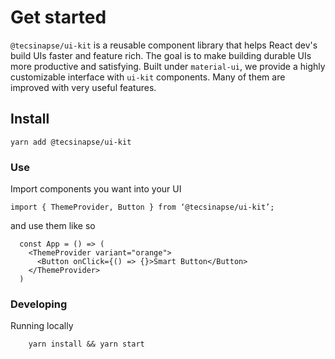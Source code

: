 
<Meta title="A Introduction|Get started" />

# Get started

`@tecsinapse/ui-kit` is a reusable component library that helps React dev's build UIs faster and feature rich. The goal is to make building durable UIs more productive and satisfying.
Built under `material-ui`, we provide a highly customizable interface with `ui-kit` components. Many of them are improved with very useful features.

## Install

`yarn add @tecsinapse/ui-kit`

### **Use**

Import components you want into your UI

`import { ThemeProvider, Button } from ‘@tecsinapse/ui-kit’;`

and use them like so

```
  const App = () => (
    <ThemeProvider variant="orange">
      <Button onClick={() => {}>Smart Button</Button>
    </ThemeProvider>
  )
```

### Developing

Running locally
```
    yarn install && yarn start
```
